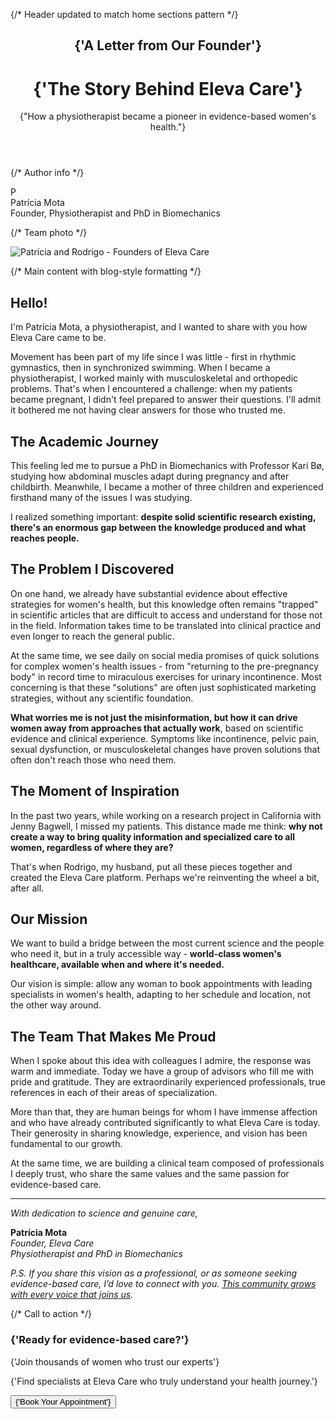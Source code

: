 
<div className="max-w-4xl mx-auto">

{/* Header updated to match home sections pattern */}

<header className="mb-16 pt-12 sm:pt-16">
  <div className="text-center">
    <h2 className="mt-16 font-mono text-xs/5 font-normal uppercase tracking-widest text-eleva-neutral-900/70 data-[dark]:text-eleva-neutral-900/60">
      {'A Letter from Our Founder'}
    </h2>
    <h1 className="mt-2 text-pretty font-serif text-4xl font-light tracking-tighter text-eleva-primary data-[dark]:text-eleva-neutral-100 sm:text-6xl">
      {'The Story Behind Eleva Care'}
    </h1>
    <div className="mx-auto mt-6 max-w-2xl text-balance text-base font-light text-eleva-neutral-900 lg:text-xl">
      {"How a physiotherapist became a pioneer in evidence-based women's health."}
    </div>
  </div>
</header>

{/* Author info */}

<div className="mb-12 mt-10 flex items-center justify-center gap-3">

  <div className="flex aspect-square size-12 items-center justify-center rounded-full bg-gradient-to-br from-pink-400 to-purple-500">
    <span className="text-lg font-semibold text-white">P</span>
  </div>
  <div className="text-center">
    <div className="font-medium text-gray-900">Patrícia Mota</div>
    <div className="text-sm text-gray-600">Founder, Physiotherapist and PhD in Biomechanics</div>
  </div>
</div>

{/* Team photo */}

<div className="mb-16 mt-12">
  <Image
    src="/img/about/team-photo.png"
    alt="Patrícia and Rodrigo - Founders of Eleva Care"
    width={900}
    height={600}
    className="mx-auto rounded-2xl shadow-lg"
    loading="lazy"
    sizes="(max-width: 768px) 100vw, (max-width: 1200px) 80vw, 800px"
  />
</div>

{/* Main content with blog-style formatting */}

<div className="prose prose-lg prose-gray max-w-none">

## Hello!

I'm Patrícia Mota, a physiotherapist, and I wanted to share with you how Eleva Care came to be.

Movement has been part of my life since I was little - first in rhythmic gymnastics, then in synchronized swimming. When I became a physiotherapist, I worked mainly with musculoskeletal and orthopedic problems. That's when I encountered a challenge: when my patients became pregnant, I didn't feel prepared to answer their questions. I'll admit it bothered me not having clear answers for those who trusted me.

## The Academic Journey

This feeling led me to pursue a PhD in Biomechanics with Professor Kari Bø, studying how abdominal muscles adapt during pregnancy and after childbirth. Meanwhile, I became a mother of three children and experienced firsthand many of the issues I was studying.

I realized something important: **despite solid scientific research existing, there's an enormous gap between the knowledge produced and what reaches people.**

## The Problem I Discovered

On one hand, we already have substantial evidence about effective strategies for women's health, but this knowledge often remains "trapped" in scientific articles that are difficult to access and understand for those not in the field. Information takes time to be translated into clinical practice and even longer to reach the general public.

At the same time, we see daily on social media promises of quick solutions for complex women's health issues - from "returning to the pre-pregnancy body" in record time to miraculous exercises for urinary incontinence. Most concerning is that these "solutions" are often just sophisticated marketing strategies, without any scientific foundation.

**What worries me is not just the misinformation, but how it can drive women away from approaches that actually work**, based on scientific evidence and clinical experience. Symptoms like incontinence, pelvic pain, sexual dysfunction, or musculoskeletal changes have proven solutions that often don't reach those who need them.

## The Moment of Inspiration

In the past two years, while working on a research project in California with Jenny Bagwell, I missed my patients. This distance made me think: **why not create a way to bring quality information and specialized care to all women, regardless of where they are?**

That's when Rodrigo, my husband, put all these pieces together and created the Eleva Care platform. Perhaps we're reinventing the wheel a bit, after all.

## Our Mission

We want to build a bridge between the most current science and the people who need it, but in a truly accessible way - **world-class women's healthcare, available when and where it's needed.**

Our vision is simple: allow any woman to book appointments with leading specialists in women's health, adapting to her schedule and location, not the other way around.

## The Team That Makes Me Proud

When I spoke about this idea with colleagues I admire, the response was warm and immediate. Today we have a group of advisors who fill me with pride and gratitude. They are extraordinarily experienced professionals, true references in each of their areas of specialization.

More than that, they are human beings for whom I have immense affection and who have already contributed significantly to what Eleva Care is today. Their generosity in sharing knowledge, experience, and vision has been fundamental to our growth.

At the same time, we are building a clinical team composed of professionals I deeply trust, who share the same values and the same passion for evidence-based care.

---

_With dedication to science and genuine care,_

**Patrícia Mota**  
_Founder, Eleva Care_  
_Physiotherapist and PhD in Biomechanics_

_P.S. If you share this vision as a professional, or as someone seeking evidence-based care, I’d love to connect with you. [This community grows with every voice that joins us](/about#join-our-network)._

</div>

{/* Call to action */}

<div className="mt-16 rounded-3xl bg-gradient-to-br from-pink-50 to-purple-50 py-16 text-center">
  <h3 className="mx-auto max-w-xs font-mono text-xs/5 font-normal uppercase tracking-widest text-eleva-neutral-900/70">
    {'Ready for evidence-based care?'}
  </h3>
  <p className="mx-auto mt-2 max-w-3xl text-pretty font-serif text-4xl font-light tracking-tighter text-eleva-neutral-900 sm:text-5xl">
    {'Join thousands of women who trust our experts'}
  </p>
  <p className="mx-auto mt-6 max-w-xl text-sm/6 text-eleva-neutral-900/60">
    {'Find specialists at Eleva Care who truly understand your health journey.'}
  </p>
  <div className="mt-8 flex justify-center gap-4">
    <SmoothLink href="/#experts">
      <Button size="lg" className="rounded-full">
        {'Book Your Appointment'}
      </Button>
    </SmoothLink>
  </div>
</div>

</div>
